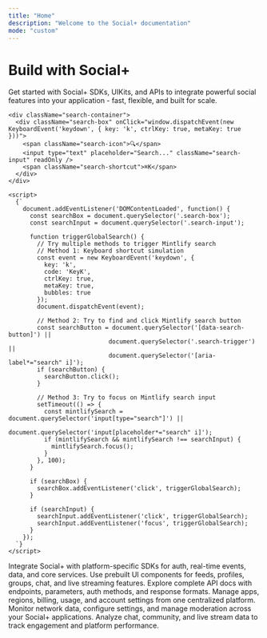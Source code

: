 ```yaml
---
title: "Home"
description: "Welcome to the Social+ documentation"
mode: "custom"
---
```


<div className="hero-section">
  <div className="hero-content">
    <div className="hero-text">
      <h1 className="hero-title">Build with Social+</h1>
      <p className="hero-description">
        Get started with Social+ SDKs, UIKits, and APIs to integrate powerful social features into 
        your application - fast, flexible, and built for scale.
      </p>
    </div>
    
    <div className="search-container">
      <div className="search-box" onClick="window.dispatchEvent(new KeyboardEvent('keydown', { key: 'k', ctrlKey: true, metaKey: true }))">
        <span className="search-icon">🔍</span>
        <input type="text" placeholder="Search..." className="search-input" readOnly />
        <span className="search-shortcut">⌘K</span>
      </div>
    </div>
    
    <script>
      {`
        document.addEventListener('DOMContentLoaded', function() {
          const searchBox = document.querySelector('.search-box');
          const searchInput = document.querySelector('.search-input');
          
          function triggerGlobalSearch() {
            // Try multiple methods to trigger Mintlify search
            // Method 1: Keyboard shortcut simulation
            const event = new KeyboardEvent('keydown', {
              key: 'k',
              code: 'KeyK',
              ctrlKey: true,
              metaKey: true,
              bubbles: true
            });
            document.dispatchEvent(event);
            
            // Method 2: Try to find and click Mintlify search button
            const searchButton = document.querySelector('[data-search-button]') || 
                                document.querySelector('.search-trigger') ||
                                document.querySelector('[aria-label*="search" i]');
            if (searchButton) {
              searchButton.click();
            }
            
            // Method 3: Try to focus on Mintlify search input
            setTimeout(() => {
              const mintlifySearch = document.querySelector('input[type="search"]') ||
                                   document.querySelector('input[placeholder*="search" i]');
              if (mintlifySearch && mintlifySearch !== searchInput) {
                mintlifySearch.focus();
              }
            }, 100);
          }
          
          if (searchBox) {
            searchBox.addEventListener('click', triggerGlobalSearch);
          }
          
          if (searchInput) {
            searchInput.addEventListener('click', triggerGlobalSearch);
            searchInput.addEventListener('focus', triggerGlobalSearch);
          }
        });
      `}
    </script>
  
  <div className="cards-section">
    <CardGroup cols={3}>
    <Card title="SDKs" icon="layer-plus" href="/social-plus-sdk/overview">
      Integrate Social+ with platform-specific SDKs for auth, real-time events, data, and 
      core services.
    </Card>
    <Card title="UIKits" icon="palette" href="/uikit/overview">
      Use prebuilt UI components for feeds, profiles, groups, chat, and live streaming features.
    </Card>
    <Card title="API Reference" icon="code" href="/api-reference/introduction">
      Explore complete API docs with endpoints, parameters, auth methods, and response formats.
    </Card>
    <Card title="Social+ Portal" icon="building" href="/analytics-and-moderation/social+-portal/overview">
      Manage apps, regions, billing, usage, and account settings from one centralized platform.
    </Card>
    <Card title="Social+ Console" icon="terminal" href="/analytics-and-moderation/console/overview">
      Monitor network data, configure settings, and manage moderation across your Social+ applications.
    </Card>
    <Card title="Social+ Dashboard" icon="chart-bar" href="/analytics-and-moderation/console/analytics">
      Analyze chat, community, and live stream data to track engagement and platform performance.
    </Card>
  </CardGroup>
  </div>

  </div>
</div>

